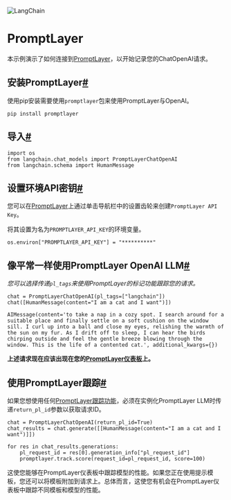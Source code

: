

<Head>
  <script>
    {
      `(function() {
         var _hmt = _hmt || [];
(function() {
  var hm = document.createElement("script");
  hm.src = "https://hm.baidu.com/hm.js?e60fb290e204e04c5cb6f79b0ac1e697";
  var s = document.getElementsByTagName("script")[0]; 
  s.parentNode.insertBefore(hm, s);
})();
       })();`
    }
  </script>
</Head>

![LangChain](https://pica.zhimg.com/50/v2-56e8bbb52aa271012541c1fe1ceb11a2_r.gif)




PromptLayer
==================


本示例演示了如何连接到[PromptLayer](https://www.promptlayer.com)，以开始记录您的ChatOpenAI请求。

安装PromptLayer[#](#安装promptlayer "此标题的永久链接")
-------------------------------------------------------------------------

使用pip安装需要使用`promptlayer`包来使用PromptLayer与OpenAI。

```
pip install promptlayer

```

导入[#](#导入 "此标题的永久链接")
-------------------------------------------------

```
import os
from langchain.chat_models import PromptLayerChatOpenAI
from langchain.schema import HumanMessage

```

设置环境API密钥[#](#设置环境api密钥 "此标题的永久链接")
-----------------------------------------------------------------------------------------

您可以在[PromptLayer](https://www.promptlayer.com)上通过单击导航栏中的设置齿轮来创建`PromptLayer API Key`。

将其设置为名为`PROMPTLAYER_API_KEY`的环境变量。

```
os.environ["PROMPTLAYER_API_KEY"] = "**********"

```

像平常一样使用PromptLayer OpenAI LLM[#](#use-the-promptlayeropenai-llm-like-normal "永久链接至此标题")
---------------------------------------------------------------------------------------

*您可以选择传递`pl_tags`来使用PromptLayer的标记功能跟踪您的请求。*

```
chat = PromptLayerChatOpenAI(pl_tags=["langchain"])
chat([HumanMessage(content="I am a cat and I want")])

```

```
AIMessage(content='to take a nap in a cozy spot. I search around for a suitable place and finally settle on a soft cushion on the window sill. I curl up into a ball and close my eyes, relishing the warmth of the sun on my fur. As I drift off to sleep, I can hear the birds chirping outside and feel the gentle breeze blowing through the window. This is the life of a contented cat.', additional_kwargs={})

```

**上述请求现在应该出现在您的[PromptLayer仪表板](https://www.promptlayer.com)上。**

使用PromptLayer跟踪[#](#using-promptlayer-track "永久链接至此标题")
-------------------------------------------------------

如果您想使用任何[PromptLayer跟踪功能](https://magniv.notion.site/Track-4deee1b1f7a34c1680d085f82567dab9)，必须在实例化PromptLayer LLM时传递`return_pl_id`参数以获取请求ID。

```
chat = PromptLayerChatOpenAI(return_pl_id=True)
chat_results = chat.generate([[HumanMessage(content="I am a cat and I want")]])

for res in chat_results.generations:
    pl_request_id = res[0].generation_info["pl_request_id"]
    promptlayer.track.score(request_id=pl_request_id, score=100)

```

这使您能够在PromptLayer仪表板中跟踪模型的性能。如果您正在使用提示模板，您还可以将模板附加到请求上。总体而言，这使您有机会在PromptLayer仪表板中跟踪不同模板和模型的性能。

